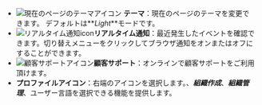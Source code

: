 - ![現在のページのテーマアイコン](/img/ico-theme.svg) **テーマ**：現在のページのテーマを変更できます。 デフォルトは**_Light_**モードです。
- ![リアルタイム通知icon](/img/ico-noti.svg)**リアルタイム通知**：最近発生したイベントを確認できます。切り替えメニューをクリックしてブラウザ通知をオンまたはオフにすることができます。
- ![顧客サポートアイコン](/img/ico-help.svg)**顧客サポート**：オンラインで顧客サポートをご利用頂けます。
- **プロファイルアイコン**：右端のアイコンを選択します。<Cmdname sid="MNU07360" className="uitext" />、**_組織作成_**、**_組織管理_**、ユーザー言語を選択できる機能を提供します。
